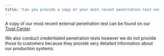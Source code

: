 ```yaml
---
title: "Can you provide a copy of your most recent penetration test executive summary?"
---
```


A copy of our most recent external penetration test can be found on our [Trust Center](https://app.vanta.com/assemblyai/trust/7n80syl8zln1bn1qm3x8eg).

We also conduct credentialed penetration tests however we do not provide those to customers because they provide very detailed information about our production systems.
